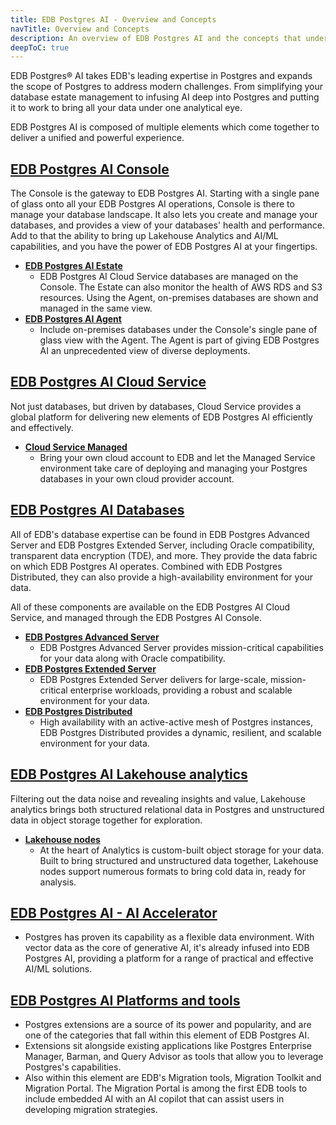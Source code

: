 ```yaml
---
title: EDB Postgres AI - Overview and Concepts
navTitle: Overview and Concepts
description: An overview of EDB Postgres AI and the concepts that underpin it
deepToC: true
---
```


EDB Postgres® AI takes EDB's leading expertise in Postgres and expands the scope of Postgres to address modern challenges. From simplifying your database estate management to infusing AI deep into Postgres and putting it to work to bring all your data under one analytical eye.

EDB Postgres AI is composed of multiple elements which come together to deliver a unified and powerful experience.

## [EDB Postgres AI Console](/edb-postgres-ai/console)

The Console is the gateway to EDB Postgres AI. Starting with a single pane of glass onto all your EDB Postgres AI operations, Console is there to manage your database landscape. It also lets you create and manage your databases, and provides a view of your databases' health and performance. Add to that the ability to bring up Lakehouse Analytics and AI/ML capabilities, and you have the power of EDB Postgres AI at your fingertips.

- **[EDB Postgres AI Estate](/edb-postgres-ai/console/estate)**
  - EDB Postgres AI Cloud Service databases are managed on the Console. The Estate can also monitor the health of AWS RDS and S3 resources. Using the Agent, on-premises databases are shown and managed in the same view.
- **[EDB Postgres AI Agent](/edb-postgres-ai/console/estate/agent/)**
  - Include on-premises databases under the Console's single pane of glass view with the Agent. The Agent is part of giving EDB Postgres AI an unprecedented view of diverse deployments.


## [EDB Postgres AI Cloud Service](/edb-postgres-ai/cloud-service)

Not just databases, but driven by databases, Cloud Service provides a global platform for delivering new elements of EDB Postgres AI efficiently and effectively.

- **[Cloud Service Managed](/edb-postgres-ai/cloud-service/getting_started/planning/choosing_your_deployment/your_cloud_account/)**
  - Bring your own cloud account to EDB and let the Managed Service environment take care of deploying and managing your Postgres databases in your own cloud provider account.

## [EDB Postgres AI Databases](/edb-postgres-ai/databases)

All of EDB's database expertise can be found in EDB Postgres Advanced Server and EDB Postgres Extended Server, including Oracle compatibility, transparent data encryption (TDE), and more. They provide the data fabric on which EDB Postgres AI operates. Combined with EDB Postgres Distributed, they can also provide a high-availability environment for your data. 

All of these components are available on the EDB Postgres AI Cloud Service, and managed through the EDB Postgres AI Console.

- **[EDB Postgres Advanced Server](/epas/latest)**
  - EDB Postgres Advanced Server provides mission-critical capabilities for your data along with Oracle compatibility.
- **[EDB Postgres Extended Server](/pge/latest)**
  - EDB Postgres Extended Server delivers for large-scale, mission-critical enterprise workloads, providing a robust and scalable environment for your data. 
- **[EDB Postgres Distributed](/pgd/latest)**
  - High availability with an active-active mesh of Postgres instances, EDB Postgres Distributed provides a dynamic, resilient, and scalable environment for your data.

## [EDB Postgres AI Lakehouse analytics](/edb-postgres-ai/analytics)

Filtering out the data noise and revealing insights and value, Lakehouse analytics brings both structured relational data in Postgres and unstructured data in object storage together for exploration.

- **[Lakehouse nodes](/edb-postgres-ai/analytics/concepts/)**
  - At the heart of Analytics is custom-built object storage for your data. Built to bring structured and unstructured data together, Lakehouse nodes support numerous formats to bring cold data in, ready for analysis. 

## [EDB Postgres AI - AI Accelerator](/edb-postgres-ai/ai-accelerator/)

- Postgres has proven its capability as a flexible data environment. With vector data as the core of generative AI, it's already infused into EDB Postgres AI, providing a platform for a range of practical and effective AI/ML solutions.

## [EDB Postgres AI Platforms and tools](/edb-postgres-ai/platforms-and-tools)

- Postgres extensions are a source of its power and popularity, and are one of the categories that fall within this element of EDB Postgres AI. 
- Extensions sit alongside existing applications like Postgres Enterprise Manager, Barman, and Query Advisor as tools that allow you to leverage Postgres's capabilities.
- Also within this element are EDB's Migration tools, Migration Toolkit and Migration Portal. The Migration Portal is among the first EDB tools to include embedded AI with an AI copilot that can assist users in developing migration strategies.
